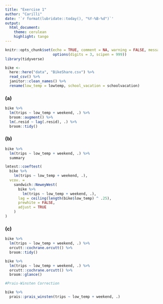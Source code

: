```yaml
---
title: "Exercise 1"
author: "Carilli"
date: '`r format(lubridate::today(), "%Y-%B-%d")`'
output: 
  html_document:
    theme: cerulean
    highlight: tango
---
```


```r
knitr::opts_chunk$set(echo = TRUE, comment = NA, warning = FALSE, message = FALSE,
                      options(digits = 3, scipen = 999))
library(tidyverse)
```

```r
bike <- 
  here::here("data", "BikeShare.csv") %>% 
  read_csv() %>% 
  janitor::clean_names() %>% 
  rename(low_temp = lowtemp, school_vacation = schoolvacation)
```

### (a)

```r
bike %>% 
  lm(trips ~ low_temp + weekend, .) %>% 
  broom::augment() %>% 
  lm(.resid ~ lag(.resid), .) %>% 
  broom::tidy() 
```


### (b)

```r
bike %>% 
  lm(trips ~ low_temp + weekend, .) %>% 
  summary

lmtest::coeftest(
  bike %>%
    lm(trips ~ low_temp + weekend, .),
  vcov. =
    sandwich::NeweyWest(
      bike %>%
        lm(trips ~ low_temp + weekend, .),
      lag = ceiling(length(bike$low_temp) ^ .25),
      prewhite = FALSE,
      adjust = TRUE
    )
)
```

### (c)

```r
bike %>% 
  lm(trips ~ low_temp + weekend, .) %>% 
  orcutt::cochrane.orcutt() %>% 
  broom::tidy() 

bike %>% 
  lm(trips ~ low_temp + weekend, .) %>% 
  orcutt::cochrane.orcutt() %>% 
  broom::glance() 

#Prais-Winsten Correction

bike %>% 
  prais::prais_winsten(trips ~ low_temp + weekend, .) 
```

